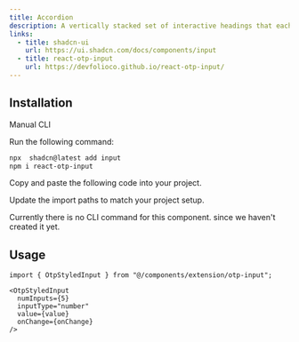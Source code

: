 ```yaml
---
title: Accordion
description: A vertically stacked set of interactive headings that each reveal a section of content.
links:
  - title: shadcn-ui
    url: https://ui.shadcn.com/docs/components/input
  - title: react-otp-input
    url: https://devfolioco.github.io/react-otp-input/
---
```


<ComponentPreview name="otp-input-example" />

## Installation

<Tabs defaultValue="manual">

<TabsList>
  <TabsTrigger value="manual">Manual</TabsTrigger>
  <TabsTrigger value="cli">CLI</TabsTrigger>
</TabsList>

<TabsContent value="manual">

<Steps>

<Step>Run the following command:</Step>

```bash
npx  shadcn@latest add input
npm i react-otp-input
```

<Step>Copy and paste the following code into your project.</Step>

<ComponentSource name="otp-input" />

<Step>Update the import paths to match your project setup.</Step>

</Steps>

</TabsContent>

<TabsContent value="cli">

<Callout className="mt-6">
  Currently there is no CLI command for this component. since we haven't created
  it yet.
</Callout>

</TabsContent>

</Tabs>

## Usage

```tsx
import { OtpStyledInput } from "@/components/extension/otp-input";
```

```tsx
<OtpStyledInput
  numInputs={5}
  inputType="number"
  value={value}
  onChange={onChange}
/>
```

